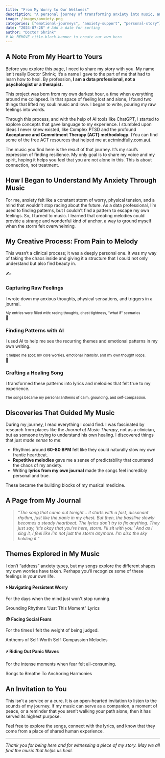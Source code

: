 ```yaml
---
title: "From My Worry to Our Wellness"
description: "A personal journey of transforming anxiety into music, and an invitation to feel less alone."
image: /images/anxiety.png
categories: ["emotional-journeys", "anxiety-support", "personal-story"]
date: "2024-07-28" # Add a date for sorting
author: "Doctor Shrink"
# We REMOVE title-block-banner to create our own hero
---
```


<!-- NEW Custom Hero Section -->
::: {.journey-hero style="background-image: url('/images/anxiety.png');"}
::: {.callout-note appearance="simple" icon=true}
## A Note From My Heart to Yours

Before you explore this page, I need to share my story with you. My name isn't really Doctor Shrink; it's a name I gave to the part of me that had to learn how to heal. By profession, **I am a data professional, not a psychologist or a therapist.**

This project was born from my own darkest hour, a time when everything around me collapsed. In that space of feeling lost and alone, I found two things that lifted my soul: music and love. I began to write, pouring my raw feelings into words.

Through this process, and with the help of AI tools like ChatGPT, I started to explore concepts that gave language to my experience. I stumbled upon ideas I never knew existed, like Complex PTSD and the profound **Acceptance and Commitment Therapy (ACT) methodology**. (You can find some of the free ACT resources that helped me at [actmindfully.com.au](https://www.actmindfully.com.au/free-stuff/free-audio/)).

The music you find here is the result of that journey. It's my soul's expression of finding resilience. My only goal is to share my voice and my spirit, hoping it helps you feel that you are not alone in this. This is about connection, not treatment.
:::
:::

<!-- The rest of the content remains the same but will now use the new CSS styles -->
## How I Began to Understand My Anxiety Through Music

For me, anxiety felt like a constant storm of worry, physical tension, and a mind that wouldn't stop racing about the future. As a data professional, I'm used to finding patterns, but I couldn't find a pattern to escape my own feelings. So, I turned to music. I learned that creating melodies could provide a strange and wonderful kind of anchor, a way to ground myself when the storm felt overwhelming.

## My Creative Process: From Pain to Melody

This wasn't a clinical process; it was a deeply personal one. It was my way of taking the chaos inside and giving it a structure that I could not only understand but also find beauty in.

```{=html}
<div class="process-steps">
  <div class="step">
    <div class="step-icon">✍️</div>
    <h3>Capturing Raw Feelings</h3>
    <p>I wrote down my anxious thoughts, physical sensations, and triggers in a journal.</p>
    <div class="step-details">
      <small>My entries were filled with: racing thoughts, chest tightness, "what if" scenarios</small>
    </div>
  </div>
  
  <div class="step">
    <div class="step-icon">🤖</div>
    <h3>Finding Patterns with AI</h3>
    <p>I used AI to help me see the recurring themes and emotional patterns in my own writing.</p>
    <div class="step-details">
      <small>It helped me spot: my core worries, emotional intensity, and my own thought loops.</small>
    </div>
  </div>
  
  <div class="step">
    <div class="step-icon">🎵</div>
    <h3>Crafting a Healing Song</h3>
    <p>I transformed these patterns into lyrics and melodies that felt true to my experience.</p>
    <div class="step-details">
      <small>The songs became my personal anthems of calm, grounding, and self-compassion.</small>
    </div>
  </div>
</div>
```

## Discoveries That Guided My Music

During my journey, I read everything I could find. I was fascinated by research from places like the *Journal of Music Therapy*, not as a clinician, but as someone trying to understand his own healing. I discovered things that just *made sense* to me:

-   Rhythms around **60-80 BPM** felt like they could naturally slow my own frantic heartbeat.
-   **Repetitive melodies** gave me a sense of predictability that countered the chaos of my anxiety.
-   Writing **lyrics from my own journal** made the songs feel incredibly personal and true.

These became the building blocks of my musical medicine.

## A Page from My Journal

> *"The song that came out tonight... it starts with a fast, dissonant rhythm, just like the panic in my chest. But then, the bassline slowly becomes a steady heartbeat. The lyrics don't try to fix anything. They just say, 'It's okay that you're here, storm. I'll sit with you.' And as I sing it, I feel like I'm not just the storm anymore. I'm also the sky holding it."*

## Themes Explored in My Music

I don't "address" anxiety types, but my songs explore the different shapes my own worries have taken. Perhaps you'll recognize some of these feelings in your own life.

```{=html}
<div class="row g-4">
  <div class="col-md-4">
    <div class="process-card">
      <h4>🌀 Navigating Persistent Worry</h4>
      <p>For the days when the mind just won't stop running.</p>
      <div class="genre-selector">
        <span class="genre-badge">Grounding Rhythms</span>
        <span class="genre-badge">"Just This Moment" Lyrics</span>
      </div>
    </div>
  </div>
  <div class="col-md-4">
    <div class="process-card">
      <h4>😰 Facing Social Fears</h4>
      <p>For the times I felt the weight of being judged.</p>
      <div class="genre-selector">
        <span class="genre-badge">Anthems of Self-Worth</span>
        <span class="genre-badge">Self-Compassion Melodies</span>
      </div>
    </div>
  </div>
  <div class="col-md-4">
    <div class="process-card">
      <h4>⚡ Riding Out Panic Waves</h4>
      <p>For the intense moments when fear felt all-consuming.</p>
      <div class="genre-selector">
        <span class="genre-badge">Songs to Breathe To</span>
        <span class="genre-badge">Anchoring Harmonies</span>
      </div>
    </div>
  </div>
</div>
```

## An Invitation to You

This isn't a service or a cure. It is an open-hearted invitation to listen to the sounds of my journey. If my music can serve as a companion, a moment of peace, or a reminder that you aren't walking your path alone, then it has served its highest purpose.

Feel free to explore the songs, connect with the lyrics, and know that they come from a place of shared human experience.

---

*Thank you for being here and for witnessing a piece of my story. May we all find the music that helps us heal.*